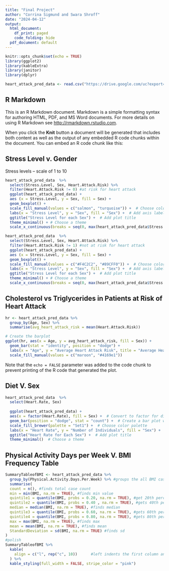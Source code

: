 ---
title: "Final Project"
author: "Corrina Sigmund and Swara Shroff"
date: "2024-04-12"
output: 
  html_document:
    df_print: paged
    code_folding: hide
  pdf_document: default
---

```{r setup, include=FALSE}
knitr::opts_chunk$set(echo = TRUE)
library(ggplot2)
library(kableExtra)
library(janitor)
library(dplyr)

heart_attack_pred_data <- read.csv("https://drive.google.com/uc?export=download&id=1HrZR4RsUUkYLhxkNhXNuoU8uqoQrLBbh")

```

## R Markdown

This is an R Markdown document. Markdown is a simple formatting syntax for authoring HTML, PDF, and MS Word documents. For more details on using R Markdown see <http://rmarkdown.rstudio.com>.

When you click the **Knit** button a document will be generated that includes both content as well as the output of any embedded R code chunks within the document. You can embed an R code chunk like this:


## Stress Level v. Gender
Stress levels -- scale of 1 to 10

```{r stress level in patients at risk for heart attack}
heart_attack_pred_data  %>% 
  select(Stress.Level, Sex, Heart.Attack.Risk) %>% 
  filter(Heart.Attack.Risk != 0) #at risk for heart attack
  ggplot(heart_attack_pred_data) + 
  aes (x = Stress.Level, y = Sex, fill = Sex) +
  geom_boxplot() +  
  scale_fill_manual(values = c("salmon", "turquoise")) +  # Choose color palette
  labs(x = "Stress Level", y = "Sex", fill = "Sex") +  # Add axis labels and legend title
  ggtitle("Stress Level for each Sex") +  # Add plot title
  theme_minimal() + # Choose a theme
  scale_x_continuous(breaks = seq(0, max(heart_attack_pred_data$Stress.Level), by = 1)) #Makes x-axis count by 1
```
```{r stress level in patients not at risk for heart attack}
heart_attack_pred_data  %>% 
  select(Stress.Level, Sex, Heart.Attack.Risk) %>% 
  filter(Heart.Attack.Risk != 1) #not at risk for heart attack
  ggplot(heart_attack_pred_data) + 
  aes (x = Stress.Level, y = Sex, fill = Sex) +
  geom_boxplot() +  
  scale_fill_manual(values = c("#F4C2C2", "#89CFF0")) +  # Choose color palette
  labs(x = "Stress Level", y = "Sex", fill = "Sex") +  # Add axis labels and legend title
  ggtitle("Stress Level for each Sex") +  # Add plot title
  theme_minimal() + # Choose a theme
  scale_x_continuous(breaks = seq(0, max(heart_attack_pred_data$Stress.Level), by = 1)) #Makes x-axis count by 1
```

## Cholesterol vs Triglycerides in Patients at Risk of Heart Attack

```{r average heart attack risk by age and sex}
hr <- heart_attack_pred_data %>%
  group_by(Age, Sex) %>%
  summarise(avg_heart_attack_risk = mean(Heart.Attack.Risk))

# Create the barplot
ggplot(hr, aes(x = Age, y = avg_heart_attack_risk, fill = Sex)) +
  geom_bar(stat = "identity", position = "dodge") +
  labs(x = "Age", y = "Average Heart Attack Risk", title = "Average Heart Attack Risk by Age and Sex") +
  scale_fill_manual(values = c("maroon", "#4169e1"))
```

Note that the `echo = FALSE` parameter was added to the code chunk to prevent printing of the R code that generated the plot.

## Diet V. Sex
```{r number of physical activity days vs sex}
heart_attack_pred_data  %>% 
  select(Heart.Rate, Sex)
  
  ggplot(heart_attack_pred_data) +
  aes(x = factor(Heart.Rate), fill = Sex) +  # Convert to factor for discrete data
  geom_bar(position = "dodge", stat = "count") +  # Create a bar plot with dodged bars
  scale_fill_brewer(palette = "Set1") +  # Choose color palette
  labs(x = "Heart Rate", y = "Number of Individuals", fill = "Sex") +  # Add axis labels and legend title
  ggtitle("Heart Rate for Each Sex") +  # Add plot title
  theme_minimal()  # Choose a theme

```

## Physical Activity Days per Week V. BMI Frequency Table

```{r physical activty v. BMI}
SummaryTableofBMI <- heart_attack_pred_data %>%
  group_by(Physical.Activity.Days.Per.Week) %>% #groups the all BMI cases with the physical acivity per week attribute 
  summarise(
  count = n(), #finds total case count
  min = min(BMI, na.rm = TRUE), #finds min value
  quintile1 = quantile(BMI, probs = 0.20, na.rm = TRUE), #get 20th percentile
  quintile2 = quantile(BMI, probs = 0.40 , na.rm = TRUE), #gets 40th percentile
  median = median(BMI, na.rm = TRUE), #finds median
  quintile3 = quantile(BMI, probs = 0.60, na.rm = TRUE), #gets 60th percentile
  quintile4 = quantile(BMI, probs = 0.80, na.rm = TRUE), #gets 80th percentile
  max = max(BMI, na.rm = TRUE), #finds max
  mean = mean(BMI, na.rm = TRUE), #finds mean
  StandardDeviation = sd(BMI, na.rm = TRUE) #finds sd
)
#polish
SummaryTableofBMI %>%
  kable(
    align = c("l", rep("c", 10))      #left indents the first column and centers the rest of the columns
  ) %>% 
  kable_styling(full_width = FALSE, stripe_color = "pink")

```